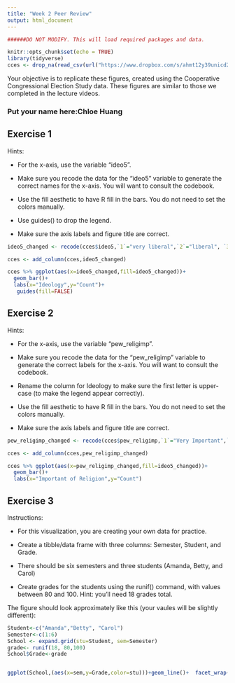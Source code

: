 ```yaml
---
title: "Week 2 Peer Review"
output: html_document
---
```


```r

######DO NOT MODIFY. This will load required packages and data.

knitr::opts_chunk$set(echo = TRUE)
library(tidyverse)
cces <- drop_na(read_csv(url("https://www.dropbox.com/s/ahmt12y39unicd2/cces_sample_coursera.csv?raw=1")))
```

Your objective is to replicate these figures, created using the Cooperative Congressional Election Study data. These figures are similar to those we completed in the lecture videos.

### Put your name here:Chloe Huang



## Exercise 1

Hints:

* For the x-axis, use the variable "ideo5".

* Make sure you recode the data for the "ideo5" variable to generate the correct names for the x-axis. You will want to consult the codebook.

* Use the fill aesthetic to have R fill in the bars. You do not need to set the colors manually.

* Use guides() to drop the legend.

* Make sure the axis labels and figure title are correct.


```r
ideo5_changed <- recode(cces$ideo5,`1`="very liberal",`2`="liberal", `3`="moderate", `4`="conservative", `5`="very conservative")

cces <- add_column(cces,ideo5_changed)

cces %>% ggplot(aes(x=ideo5_changed,fill=ideo5_changed))+
  geom_bar()+
  labs(x="Ideology",y="Count")+
   guides(fill=FALSE)

```

## Exercise 2

Hints:

* For the x-axis, use the variable "pew_religimp".

* Make sure you recode the data for the "pew_religimp" variable to generate the correct labels for the x-axis. You will want to consult the codebook.

* Rename the column for Ideology to make sure the first letter is upper-case (to make the legend appear correctly).

* Use the fill aesthetic to have R fill in the bars. You do not need to set the colors manually.

* Make sure the axis labels and figure title are correct.

```r
pew_religimp_changed <- recode(cces$pew_religimp,`1`="Very Important",`2`="Somewaht Important", `3`="Not Too Important", `4`="Not At All Important")

cces <- add_column(cces,pew_religimp_changed)

cces %>% ggplot(aes(x=pew_religimp_changed,fill=ideo5_changed))+
  geom_bar()+
  labs(x="Important of Religion",y="Count")
```

## Exercise 3

Instructions:

* For this visualization, you are creating your own data for practice.

* Create a tibble/data frame with three columns: Semester, Student, and Grade.

* There should be six semesters and three students (Amanda, Betty, and Carol)

* Create grades for the students using the runif() command, with values between 80 and 100. Hint: you'll need 18 grades total.

The figure should look approximately like this (your vaules will be slightly different):


```r
Student<-c("Amanda","Betty", "Carol")
Semester<-c(1:6)
School <- expand.grid(stu=Student, sem=Semester)
grade<- runif(18, 80,100)
School$Grade<-grade


ggplot(School,(aes(x=sem,y=Grade,color=stu)))+geom_line()+  facet_wrap(~stu)+theme(legend.position="none")


```
